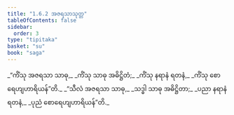 ```yaml
---
title: "1.6.2 အဇရသာသုတ္တ"
tableOfContents: false
sidebar:
  order: 3
type: "tipitaka"
basket: "su"
book: "saga"
---
```



<DynamicBreadcrumb />

<Division number="52" book="saga">

<Paragraph number="290" type="verses" book="saga">
_“ကိံသု အဇရသာ သာဓု,_  
_ကိံသု သာဓု အဓိဋ္ဌိတံ;_  
_ကိံသု နရာနံ ရတနံ,_  
_ကိံသု စောရေဟျဟာရိယန်”တိ._  

</Paragraph>

<Paragraph number="291" type="verses" book="saga">
_“သီလံ အဇရသာ သာဓု,_  
_သဒ္ဓါ သာဓု အဓိဋ္ဌိတာ;_  
_ပညာ နရာနံ ရတနံ,_  
_ပုညံ စောရေဟျဟာရိယန်”တိ._
</Paragraph>
</Division>